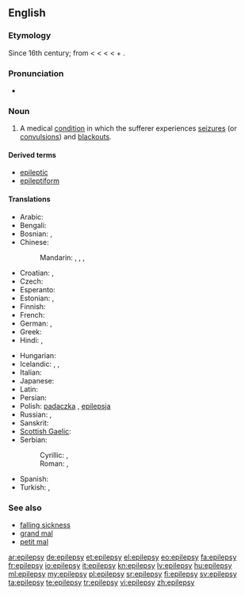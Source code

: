 ==English==
{{wikipedia}}

===Etymology===
Since 16th century; from {{etyl|fro|en}} {{term|epilepsie|lang=fro}} < {{etyl|la}} {{term|epilepsia|epilēpsia|lang=la}} < {{etyl|grc|en}} {{term|ἐπιληψία|tr=epilēpsia|lang=grc|sc=polytonic}} < {{term|ἐπιλαμβάνω||I seize|tr=epilambanō|lang=grc|sc=polytonic}} < {{term|ἐπί||upon|tr=epi|lang=grc|sc=polytonic}} + {{term|λαμβάνω||I take|tr=lambanō|lang=grc|sc=polytonic}}.

===Pronunciation===
* {{IPA|/ˈɛpɪlɛpsi/}}

===Noun===
{{en-noun|epilepsies}}

# {{pathology}} A medical [[condition]] in which the sufferer experiences [[seizure]]s (or [[convulsion]]s) and [[blackout]]s.

====Derived terms====
* [[epileptic]]
* [[epileptiform]]

====Translations====
{{trans-top|a medical condition}}
* Arabic: {{t-|ar|صرع|m|tr=Sar3}}
* Bengali: {{t|bn|মৃগীরোগ}}
* Bosnian: {{t-|bs|epilepsija|f}}, {{t-|bs|padavica|f}}
* Chinese:
*: Mandarin: {{t|cmn|癲癇|sc=Hani}},  {{t|cmn|癫痫|tr=diānxián|sc=Hani}}, {{t|cmn|癲癇癥|sc=Hani}},  {{t|cmn|癫痫症|tr=diānxiánzhèng|sc=Hani}}
* Croatian: {{t-|hr|epilepsija|f|alt=epilèpsija}}, {{t-|hr|padavica|f|alt=pȁdavica}}
* Czech: {{t-|cs|epilepsie|f}}
* Esperanto: {{t|eo|epilepsio}}
* Estonian: {{t+|et|epilepsia}},  {{t+|et|langetõbi}}
* Finnish: {{t+|fi|epilepsia}}
* French: {{t+|fr|épilepsie|f}}
* German: {{t+|de|Epilepsie|f}}, {{t-|de|Fallsucht|f}}
* Greek: {{t+|el|επιληψία|f}}
* Hindi: {{t-|hi|अपस्मार|tr=apasmār|xs=Hindi}},  {{t|hi|मिर्गी|tr=mirgī|xs=Hindi}}
{{trans-mid}}
* Hungarian: {{t+|hu|epilepszia}}
* Icelandic: {{t+|is|flogaveiki|f}},  {{t+|is|flog|n}},  {{t|is|niðurfallssýki|f}}
* Italian: {{t-|it|epilessia|f}}
* Japanese: {{t|ja|癲癇|tr=てんかん, tenkan}}
* Latin: {{t-|la|epilepsia|f|alt=epilēpsia}}
* Persian: {{t+|fa|صرع|tr=sar|xs=Persian}}
* Polish: [[padaczka]] {{f}}, [[epilepsja]] {{f}}
* Russian: {{t|ru|эпилепсия|f|tr=epilépsija}}, {{t|ru|падучая|f|tr=padúčaja}} {{qualifier|obsolete}}
* Sanskrit: {{t-|sa|अपस्मार|tr=apa-smāra|xs=Sanskrit}}
* [[Scottish Gaelic]]: {{t-|gd|tuiteamas|m|xs=Scottish Gaelic}}
* Serbian:
*: Cyrillic: {{t-|sr|епилепсија|f|sc=Cyrl}}, {{t-|sr|падавица|f|sc=Cyrl}}
*: Roman: {{t-|sr|epilepsija|f}}, {{t-|sr|padavica|f}}
* Spanish: {{t+|es|epilepsia|f}}
* Turkish: {{t+|tr|sara}},  {{t|tr|epilepsi}}
{{trans-bottom}}

===See also===
* [[falling sickness]]
* [[grand mal]]
* [[petit mal]]

[[ar:epilepsy]]
[[de:epilepsy]]
[[et:epilepsy]]
[[el:epilepsy]]
[[eo:epilepsy]]
[[fa:epilepsy]]
[[fr:epilepsy]]
[[io:epilepsy]]
[[it:epilepsy]]
[[kn:epilepsy]]
[[lv:epilepsy]]
[[hu:epilepsy]]
[[ml:epilepsy]]
[[my:epilepsy]]
[[pl:epilepsy]]
[[sr:epilepsy]]
[[fi:epilepsy]]
[[sv:epilepsy]]
[[ta:epilepsy]]
[[te:epilepsy]]
[[tr:epilepsy]]
[[vi:epilepsy]]
[[zh:epilepsy]]